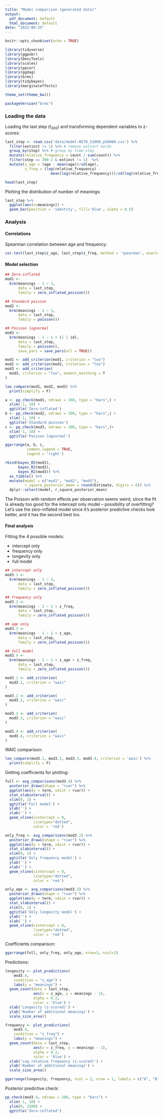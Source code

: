 ```yaml
---
title: "Model comparison (generated data)"
output:
  pdf_document: default
  html_document: default
date: "2023-09-25"
---
```


```r
knitr::opts_chunk$set(echo = TRUE)

library(tidyverse)
library(ggpubr)
library(DescTools)
library(scales)
library(ppcor)
library(ggdag)
library(brms)
library(tidybayes)
library(marginaleffects)

theme_set(theme_bw())
```

```r
packageVersion("brms")
```


### Loading the data 

Loading the last step ($t_300$) and transforming dependent variables to z-scores:

```r
last_step <- read.csv('data/model-N570_S1000_p50000.csv') %>%
  filter(extinct != 1) %>% # remove extinct words
  group_by(step) %>% # group by time-step
  mutate(relative_frequency = count / sum(count)) %>% 
  filter(step == 300-1 & extinct != 1)  %>% 
  mutate(z_age = (age - mean(age))/sd(age),
         z_freq = (log(relative_frequency) - 
                     mean(log(relative_frequency)))/sd(log(relative_frequency)))
```

```r
head(last_step)
```


Plotting the distribution of number of meanings:

```r
last_step %>%
  ggplot(aes(x=meanings)) +
  geom_bar(position = 'identity', fill='blue', alpha = 0.5)
```


### Analysis

#### Correlations

Spearman correlation between age and frequency:

```r
cor.test(last_step$z_age, last_step$z_freq, method = 'spearman', exact=FALSE)
```
#### Model selection 

```r
## Zero-inflated
mod1 <- 
  brm(meanings - 1 ~ 1, 
      data = last_step,
      family = zero_inflated_poisson())

## Standard poisson 
mod2 <- 
  brm(meanings - 1 ~ 1,
      data = last_step, 
      family = poisson())

## Poisson lognormal
mod3 <- 
  brm(meanings - 1 ~ 1 + (1 | id), 
      data = last_step,
      family = poisson(), 
      save_pars = save_pars(all = TRUE))
```

```r
mod1 <- add_criterion(mod1, criterion = "loo")
mod2 <- add_criterion(mod2, criterion = "loo")
mod3 <- add_criterion(
  mod3, criterion = "loo", moment_matching = T
)

loo_compare(mod1, mod2, mod3) %>% 
  print(simplify = F)
```


```r
a <- pp_check(mod1, ndraws = 100, type = "bars",) +
  xlim(-1, 10) +
  ggtitle('Zero-inflated')
b <- pp_check(mod2, ndraws = 100, type = "bars",) +
  xlim(-1, 10) +
  ggtitle('Standard poisson')
c <- pp_check(mod3, ndraws = 100, type = "bars",)+
  xlim(-1, 10) +
  ggtitle('Poisson lognormal')

ggarrange(a, b, c,
          common.legend = TRUE, 
          legend = 'right')
```

```r
rbind(bayes_R2(mod1), 
      bayes_R2(mod2), 
      bayes_R2(mod3)) %>%
  as_tibble() %>%
  mutate(model = c("mod1", "mod2", "mod3"),
         r_square_posterior_mean = round(Estimate, digits = 6)) %>%
  dplyr::select(model, r_square_posterior_mean)
```

The Poisson with random effects per observation seems weird, since the fit is already too good for the intercept only model -- possibility of overfitting? Let's use the zero-inflated model since it's posterior predictive checks look better, and it has the second best loo. 

#### Final analysis 

Fitting the 4 possible models:

- intercept only
- frequency only 
- longevity only 
- full model 

```r
## intercept only
mod3.1 <- 
  brm(meanings - 1 ~ 1,
      data = last_step,
      family = zero_inflated_poisson())

## frequency only
mod3.2 <- 
  brm(meanings - 1 ~ 1 + z_freq, 
      data = last_step,
      family = zero_inflated_poisson())

## age only
mod3.3 <- 
  brm(meanings - 1 ~ 1 + z_age, 
      data = last_step,
      family = zero_inflated_poisson())

## full model
mod3.4 <- 
  brm(meanings - 1 ~ 1 + z_age + z_freq, 
      data = last_step,
      family = zero_inflated_poisson())
```

```r
mod3.1 <- add_criterion(
  mod3.1, criterion = "waic"
)

mod3.2 <- add_criterion(
  mod3.2, criterion = "waic"
)

mod3.3 <- add_criterion(
  mod3.3, criterion = "waic"
)

mod3.4 <- add_criterion(
  mod3.4, criterion = "waic"
)
```


WAIC comparison:

```r
loo_compare(mod3.1, mod3.2, mod3.3, mod3.4, criterion = 'waic') %>% 
  print(simplify = F)
```

Getting coefficients for plotting: 

```r
full <- avg_comparisons(mod3.4) %>%
  posterior_draws(shape = "rvar") %>%
  ggplot(aes(y = term, xdist = rvar)) + 
  stat_slabinterval() +
  xlim(0, 1) +
  ggtitle('Full model') +
  ylab('') + 
  xlab('') +
  geom_vline(xintercept = 0, 
             linetype="dotted",
             color = 'red')

only_freq <- avg_comparisons(mod3.2) %>%
  posterior_draws(shape = "rvar") %>%
  ggplot(aes(y = term, xdist = rvar)) + 
  stat_slabinterval() +
  xlim(0, 1) +
  ggtitle('Only frequency model') +
  ylab('') + 
  xlab('') +
  geom_vline(xintercept = 0, 
             linetype="dotted",
             color = 'red')

only_age <- avg_comparisons(mod3.3) %>%
  posterior_draws(shape = "rvar") %>%
  ggplot(aes(y = term, xdist = rvar)) + 
  stat_slabinterval() +
  xlim(0, 1) +
  ggtitle('Only longevity model') +
  ylab('') + 
  xlab('') +
  geom_vline(xintercept = 0, 
             linetype="dotted",
             color = 'red')
```

Coefficients comparison:

```r
ggarrange(full, only_freq, only_age, nrow=3, ncol=1)
```

Predictions:

```r
longevity <- plot_predictions(
    mod3.4,
    condition = "z_age") +
    labs(y = "meanings") +
  geom_count(data = last_step, 
             aes(x = z_age, y = meanings - 1),
             alpha = 0.2, 
             color = 'blue') +
  xlab('Longevity (z-scored)') +
  ylab('Number of additional meanings') +
  scale_size_area()

frequency <- plot_predictions(
    mod3.4,
    condition = "z_freq") +
    labs(y = "meanings") +
  geom_count(data = last_step, 
             aes(x = z_freq, y = meanings - 1),
             alpha = 0.2,
             color = 'blue') +
  xlab('Log relative frequency (z-scored)') +
  ylab('Number of additional meanings') +
  scale_size_area()

ggarrange(longevity, frequency, ncol = 2, nrow = 1, labels = c("A", "B"))
```


Posterior predictive check: 

```r
pp_check(mod3.4, ndraws = 100, type = "bars") +
  xlim(-1, 10) +
  ylim(0, 2500) +
  ggtitle('Zero-inflated')
```
